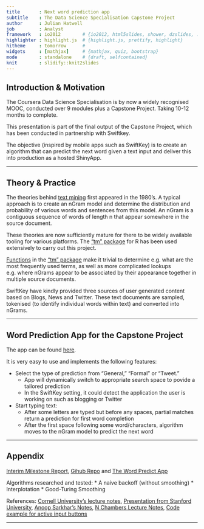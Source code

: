```yaml
---
title       : Next word prediction app
subtitle    : The Data Science Specialisation Capstone Project
author      : Julian Hatwell
job         : Analyst
framework   : io2012        # {io2012, html5slides, shower, dzslides, ...}
highlighter : highlight.js  # {highlight.js, prettify, highlight}
hitheme     : tomorrow      # 
widgets     : [mathjax]     # {mathjax, quiz, bootstrap}
mode        : standalone    # {draft, selfcontained}
knit        : slidify::knit2slides
--- 
```


## Introduction & Motivation

The Coursera Data Science Specialisation is by now a widely recognised MOOC, conducted over 9 modules plus a Capstone Project. Taking 10-12 months to complete.

This presentation is part of the final output of the Capstone Project, which has been conducted in partnership with Swiftkey.

The objective (inspired by mobile apps such as SwiftKey) is to create an algorithm that can predict the next word given a text input and deliver this into production as a hosted ShinyApp.

---
 
## Theory & Practice

The theories behind [text mining](https://en.wikipedia.org/wiki/Text_mining) first appeared in the 1980's. A typical approach is to create an nGram model and determine the distribution and probability of various words and sentences from this model. An nGram is a contiguous sequence of words of length n that appear somewhere in the source document.

These theories are now sufficiently mature for there to be widely available tooling for various platforms. The ["tm" package](https://cran.r-project.org/web/packages/tm/index.html) for R has been used extensively to carry out this project.

[Functions](https://cran.r-project.org/web/packages/tm/vignettes/tm.pdf) in the ["tm" package](https://cran.r-project.org/web/packages/tm/index.html) make it trivial to determine e.g. what are the most frequently used terms, as well as more complicated lookups e.g. where nGrams appear to be associated by their appearance together in multiple source documents.

SwiftKey have kindly provided three sources of user generated content based on Blogs, News and Twitter. These text documents are sampled, tokenised (to identify individual words within text) and converted into nGrams.

---

## Word Prediction App for the Capstone Project

The app can be found [here](https://julianhatwell.shinyapps.io/wordpredict). 

It is very easy to use and implements the following features:

* Select the type of prediction from "General," "Formal" or "Tweet."
    + App will dynamically switch to appropriate search space to povide a tailored prediction
    + In the SwiftKey setting, it could detect the application the user is working on such as blogging or Twitter
* Start typing text:
    + After some letters are typed but before any spaces, partial matches return a prediction for first word completion
    + After the first space following some word/characters, algorithm moves to the nGram model to predict the next word

---

## Appendix

[Interim Milestone Report](http://rpubs.com/julianhatwell/ds_cap_ms_rep), [Gihub Repo](https://github.com/julianhatwell/SK_Cap) and [The Word Predict App](https://julianhatwell.shinyapps.io/wordpredict/)

Algorithms researched and tested:
* A naive backoff (without smoothing)
* Interplotation
* Good-Turing Smoothing

References: [Cornell University's lecture notes ](http://www.cs.cornell.edu/courses/cs4740/2014sp/lectures.htm), [Presentation from Stanford University](http://nlp.stanford.edu/~wcmac/papers/20050421-smoothing-tutorial.pdf), [Anoop Sarkhar's Notes](http://anoopsarkar.github.io/nlp-class/assets/slides/lm.pdf), [N Chambers Lecture Notes](http://www.usna.edu/Users/cs/nchamber/courses/nlp/f12/slides/set4-smoothing.pdf), [Code example for active input buttons](https://github.com/bergiste/coursera-final-capstone/blob/master/shiny-app/server.R)

---